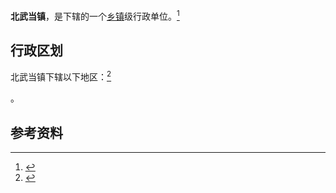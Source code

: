 {{中国乡级行政区|14/11/28/104/000}}

'''北武当镇'''，是{{PRC admin/fullname|14/11/28/104/000|3}}下辖的一个[[乡镇|乡镇]]级行政单位。<ref>{{PRC admin/ref sgc|{{PRC admin/parent|14/11/28/104/000}}}}</ref>

== 行政区划 ==

北武当镇下辖以下地区：<ref>{{PRC admin/ref sgc|14/11/28/104/000}}</ref>

{{PRC admin/children|14/11/28/104/000}}。

== 参考资料 ==

{{reflist}}

{{行政区划小作品}}
{{PRC admin/navcat|14/11/28/104/000}}